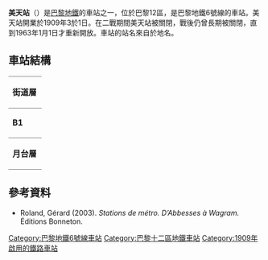 {{Infobox station
| name                = 美天站
| symbol_location     = paris
| symbol              = m
| symbol2             = 
| type                = [[巴黎地鐵|巴黎地鐵]]車站
| image               = [[File:Bel-Air_métro_Q03.jpg|275px]]
| alt                 = 
| caption             = 
| other_name          = 
| address             = [[巴黎12區|巴黎12區]]
| borough             = [[法蘭西島|法蘭西島]]
| country             = 法國
| iso_region          = FR_scale:2000
| coordinates_display = title
| coordinates_format  = dms
| latd  = 48.841344| latm  = | lats  = | latNS  = 
| longd = 2.400912| longm = | longs = | longEW = 
| coordinates         = 
| owned               = [[RATP|RATP]]
| operator            = [[RATP|RATP]]
| line                = 
| disabled            = 
| zone                = 1
| opened              = {{Start-date|1 March 1909}}
| closed              = <!-- {{End date|YYYY|MM|DD|df=y}} -->
| services            = 
| map_type            = France Paris
}}
'''美天站'''（{{lang-fr|Bel-Air}}）是[[巴黎地鐵|巴黎地鐵]]的車站之一，位於巴黎12區，是巴黎地鐵6號線的車站。美天站開業於1909年3於1日。在二戰期間美天站被關閉，戰後仍曾長期被關閉，直到1963年1月1日才重新開放。車站的站名來自於地名。
== 車站結構 ==
{| border=0 cellspacing=0 cellpadding=3
|style="border-bottom:solid 1px gray;border-top:solid 1px gray;" width=50 valign=top|'''街道層'''
|-
|style="border-bottom:solid 1px gray;border-top:solid 1px gray;" width=50 valign=top|'''B1'''
|style="border-top:solid 1px gray;border-bottom:solid 1px gray;" width=100 valign=top|月台連接夾層
|-
|style="border-bottom:solid 1px gray;" width=50 rowspan=4 valign=top|'''月台層'''
|style="border-top:solid 1px gray;border-right:solid 2px black;border-left:solid 2px black;border-bottom:solid 2px black;" colspan=2|<div style="text-align: center;"><small>[[側式月台|側式月台]]，右側開門</small></div>
|-
|style="border-bottom:solid 1px gray;" width=150|往夏爾·戴高樂-星形
|style="border-bottom:solid 1px gray;" width=300|{{arrow|L}} [[File:Metro-M.svg|16x16px]][[File:Paris_Metro_6.svg|16x16px]]往[[夏爾·戴高樂-星形站|夏爾·戴高樂-星形]]<small>（[[多梅尼爾站|多梅尼爾]]）</small>
|-
|往民族
|{{arrow|R}} [[File:Metro-M.svg|16x16px]][[File:Paris_Metro_6.svg|16x16px]]往[[民族站_(巴黎地鐵)|民族]]<small>（[[皮克布站|皮克布]]）</small>
|-
|style="border-top:solid 2px black;border-right:solid 2px black;border-left:solid 2px black;border-bottom:solid 1px gray;" colspan=2|<div style="text-align: center;"><small>[[側式月台|側式月台]]，右側開門</small></div>
|}
{{commons category|Bel-Air (Paris Metro)}}

==參考資料==
*Roland, Gérard (2003). ''Stations de métro. D’Abbesses à Wagram.'' Éditions Bonneton.
{{巴黎地鐵6號線}}
{{DEFAULTSORT:Bel-Air}}
[[Category:巴黎地鐵6號線車站|Category:巴黎地鐵6號線車站]]
[[Category:巴黎十二區地鐵車站|Category:巴黎十二區地鐵車站]]
[[Category:1909年啟用的鐵路車站|Category:1909年啟用的鐵路車站]]